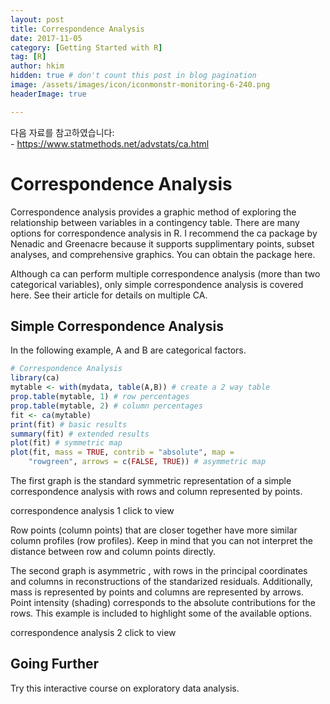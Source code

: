 ```yaml
---
layout: post  
title: Correspondence Analysis
date: 2017-11-05  
category: [Getting Started with R]  
tag: [R]  
author: hkim  
hidden: true # don't count this post in blog pagination  
image: /assets/images/icon/iconmonstr-monitoring-6-240.png
headerImage: true

---
```


다음 자료를 참고하였습니다:  
- [https://www.statmethods.net/advstats/ca.html](https://www.statmethods.net/advstats/ca.html)

# Correspondence Analysis

Correspondence analysis provides a graphic method of exploring the relationship between variables in a contingency table. There are many options for correspondence analysis in R. I recommend the ca package by Nenadic and Greenacre because it supports supplimentary points, subset analyses, and comprehensive graphics. You can obtain the package here.

Although ca can perform multiple correspondence analysis (more than two categorical variables), only simple correspondence analysis is covered here. See their article for details on multiple CA.


## Simple Correspondence Analysis

In the following example, A and B are categorical factors.

```r
# Correspondence Analysis
library(ca)
mytable <- with(mydata, table(A,B)) # create a 2 way table
prop.table(mytable, 1) # row percentages
prop.table(mytable, 2) # column percentages
fit <- ca(mytable)
print(fit) # basic results
summary(fit) # extended results
plot(fit) # symmetric map
plot(fit, mass = TRUE, contrib = "absolute", map =
  	"rowgreen", arrows = c(FALSE, TRUE)) # asymmetric map
```

The first graph is the standard symmetric representation of a simple correspondence analysis with rows and column represented by points.

correspondence analysis 1 click to view

Row points (column points) that are closer together have more similar column profiles (row profiles). Keep in mind that you can not interpret the distance between row and column points directly.

The second graph is asymmetric , with rows in the principal coordinates and columns in reconstructions of the standarized residuals. Additionally, mass is represented by points and columns are represented by arrows. Point intensity (shading) corresponds to the absolute contributions for the rows. This example is included to highlight some of the available options.

correspondence analysis 2 click to view


## Going Further

Try this interactive course on exploratory data analysis.
